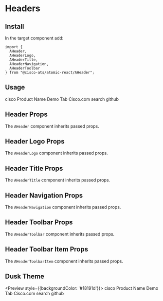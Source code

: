 

<Meta title="Components/Headers" component={AHeader} />

# Headers

## Install

In the target component add:

```
import {
  AHeader,
  AHeaderLogo,
  AHeaderTitle,
  AHeaderNavigation,
  AHeaderToolbar
} from "@cisco-ats/atomic-react/AHeader";
```

## Usage

<Preview>
  <Story name="usage-1">
    <AApp>
      <AHeader>
        <AHeaderLogo href="#cisco">
          <AIcon>cisco</AIcon>
        </AHeaderLogo>
        <AHeaderTitle>
          Product Name
        </AHeaderTitle>
        <AHeaderNavigation>
          <ATabGroup tall>
            <ATab selected>
              Demo Tab
            </ATab>
            <ATab href="https://www.cisco.com" target="_blank">
              Cisco.com
            </ATab>
          </ATabGroup>
        </AHeaderNavigation>
        <AHeaderToolbar>
          <AHeaderToolbarItem href="https://www.cisco.com" target="_blank">
            <AIcon>search</AIcon>
          </AHeaderToolbarItem>
          <AHeaderToolbarItem href="https://www.github.com" target="_blank">
            <AIcon>github</AIcon>
          </AHeaderToolbarItem>
        </AHeaderToolbar>
      </AHeader>
    </AApp>
  </Story>
</Preview>

## Header Props

The `AHeader` component inherits passed props.

<Props of={AHeader} />

## Header Logo Props

The `AHeaderLogo` component inherits passed props.

<Props of={AHeaderLogo} />

## Header Title Props

The `AHeaderTitle` component inherits passed props.

<Props of={AHeaderTitle} />

## Header Navigation Props

The `AHeaderNavigation` component inherits passed props.

<Props of={AHeaderNavigation} />

## Header Toolbar Props

The `AHeaderToolbar` component inherits passed props.

<Props of={AHeaderToolbar} />

## Header Toolbar Item Props

The `AHeaderToolbarItem` component inherits passed props.

<Props of={AHeaderToolbarItem} />

## Dusk Theme

<Preview style={{backgroundColor: '#18191d'}}>
  <Story name="dusk-1">
    <AApp theme="dusk">
      <AHeader>
        <AHeaderLogo href="#cisco">
          <AIcon>cisco</AIcon>
        </AHeaderLogo>
        <AHeaderTitle>
          Product Name
        </AHeaderTitle>
        <AHeaderNavigation>
          <ATabGroup tall>
            <ATab selected>
              Demo Tab
            </ATab>
            <ATab href="https://www.cisco.com" target="_blank">
              Cisco.com
            </ATab>
          </ATabGroup>
        </AHeaderNavigation>
        <AHeaderToolbar>
          <AHeaderToolbarItem href="https://www.cisco.com" target="_blank">
            <AIcon>search</AIcon>
          </AHeaderToolbarItem>
          <AHeaderToolbarItem href="https://www.github.com" target="_blank">
            <AIcon>github</AIcon>
          </AHeaderToolbarItem>
        </AHeaderToolbar>
      </AHeader>
    </AApp>
  </Story>
</Preview>
